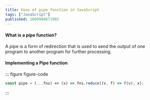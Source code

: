 ```yaml
---
title: Uses of pipe function in JavaScript
tags: ["JavaScript"]
published: 1609940671902
---
```


#### What is a pipe function?

A pipe is a form of redirection that is used to send the output of one program to another program for further processing.

#### Implementing a Pipe function

::: figure figure-code

```jsx
const pipe = (...fns) => (x) => fns.reduce((v, f) => f(v), x);
```

:::
